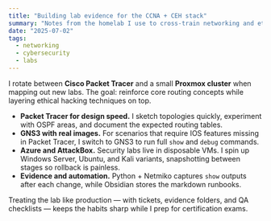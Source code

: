 ```yaml
---
title: "Building lab evidence for the CCNA + CEH stack"
summary: "Notes from the homelab I use to cross-train networking and ethical hacking fundamentals."
date: "2025-07-02"
tags:
  - networking
  - cybersecurity
  - labs
---
```


I rotate between **Cisco Packet Tracer** and a small **Proxmox cluster** when mapping out new labs. The goal: reinforce core routing concepts while layering ethical hacking techniques on top.

- **Packet Tracer for design speed.** I sketch topologies quickly, experiment with OSPF areas, and document the expected routing tables.
- **GNS3 with real images.** For scenarios that require IOS features missing in Packet Tracer, I switch to GNS3 to run full `show` and `debug` commands.
- **Azure and AttackBox.** Security labs live in disposable VMs. I spin up Windows Server, Ubuntu, and Kali variants, snapshotting between stages so rollback is painless.
- **Evidence and automation.** Python + Netmiko captures `show` outputs after each change, while Obsidian stores the markdown runbooks.

Treating the lab like production — with tickets, evidence folders, and QA checklists — keeps the habits sharp while I prep for certification exams.
